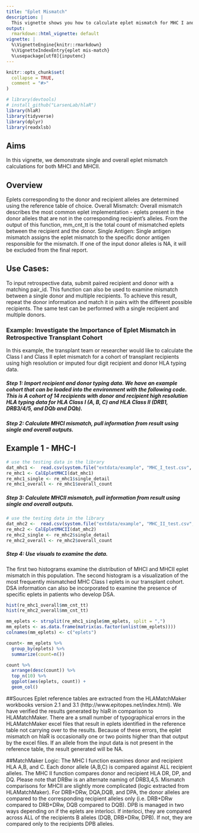 ```yaml
---
title: "Eplet Mismatch"
description: |
  This vignette shows you how to calculate eplet mismatch for MHC I and II
output:
  rmarkdown::html_vignette: default
vignette: |
  %\VignetteEngine{knitr::rmarkdown}
  %\VignetteIndexEntry{eplet mis-match}
  %\usepackage[utf8]{inputenc}
---
```


```r
knitr::opts_chunk$set(
  collapse = TRUE,
  comment = "#>"
)
```

```r
# library(devtools)
# install_github("LarsenLab/hlaR")
library(hlaR)
library(tidyverse)
library(dplyr)
library(readxlsb)

```

## Aims
In this vignette, we demonstrate single and overall eplet mismatch calculations for both MHCI and MHCII. 

## Overview
Eplets corresponding to the donor and recipient alleles are determined using the reference table of choice. 
Overall Mismatch: 
Overall mismatch describes the most common eplet implementation - eplets present in the donor alleles that are not in the corresponding recipient's alleles. From the output of this function, mm_cnt_tt is the total count of mismatched eplets between the recipient and the donor. 
Single Antigen:
Single antigen mismatch assigns the eplet mismatch to the specific donor antigen responsible for the mismatch. If one of the input donor alleles is NA, it will be excluded from the final report. 



## Use Cases: 
 To input retrospective data, submit paired recipient and donor with a matching pair_id. This function can also be used to examine mismatch between a single donor and multiple recipients. To achieve this result, repeat the donor information and match it in pairs with the different possible recipients. The same test can be performed with a single recipient and multiple donors. 



### Example: Investigate the Importance of Eplet Mismatch in Retrospective Transplant Cohort 
In this example, the transplant team or researcher would like to calculate the Class I and Class II eplet mismatch for a cohort of transplant recipients using high resolution or imputed four digit recipient and donor HLA typing data.

##### Step 1: Import recipient and donor typing data. We have an example cohort that can be loaded into the environment with the following code. This is  A cohort of 14 recipients with donor and recipient high resolution HLA typing data for HLA Class I (A, B, C) and HLA Class II (DRB1, DRB3/4/5, and DQb and DQb).

##### Step 2: Calculate MHCI mismatch, pull information from result using single and overall outputs. 

## Example 1 - MHC-I
```r
# use the testing data in the library
dat_mhc1 <-  read.csv(system.file("extdata/example", "MHC_I_test.csv", package = "hlaR"), sep = ",", header = TRUE) 
re_mhc1 <- CalEpletMHCI(dat_mhc1)
re_mhc1_single <- re_mhc1$single_detail
re_mhc1_overall <- re_mhc1$overall_count

```


##### Step 3: Calculate MHCII mismatch, pull information from result using single and overall outputs. 

```r
# use the testing data in the library
dat_mhc2 <-  read.csv(system.file("extdata/example", "MHC_II_test.csv", package = "hlaR"), sep = ",", header = TRUE) 
re_mhc2 <- CalEpletMHCII(dat_mhc2)
re_mhc2_single <- re_mhc2$single_detail
re_mhc2_overall <- re_mhc2$overall_count
```




##### Step 4: Use visuals to examine the data. 
The first two histograms examine the distribution of MHCI and MHCII eplet mismatch in this population. The second histogram is a visualization of the most frequently mismatched MHC Class I eplets in our transplant cohort. DSA information can also be incorporated to examine the presence of specific eplets in patients who develop DSA. 

```r
hist(re_mhc1_overall$mm_cnt_tt)
hist(re_mhc2_overall$mm_cnt_tt)

mm_eplets <- strsplit(re_mhc1_single$mm_eplets, split = ",")
mm_eplets <- as.data.frame(matrix(as.factor(unlist(mm_eplets))))
colnames(mm_eplets) <- c("eplets")

count<- mm_eplets %>%
  group_by(eplets) %>%
  summarize(count=n())

count %>%
  arrange(desc(count)) %>%
  top_n(10) %>%
  ggplot(aes(eplets, count)) +
  geom_col()

```


##Sources
Eplet reference tables are extracted from the HLAMatchMaker workbooks version 2.1 and 3.1 (http://www.epitopes.net/index.html). We have verified the results generated by hlaR in comparison to HLAMatchMaker. There are a small number of typographical errors in the HLAMatchMaker excel files that result in eplets identified in the reference table not carrying over to the results. Because of these errors, the eplet mismatch on hlaR is occasionally one or two points higher than that output by the excel files. If an allele from the input data is not present in the reference table, the result generated will be NA. 

##MatchMaker Logic: 
The MHC I function examines donor and recipient HLA A,B, and C. Each donor allele (A,B,C) is compared against ALL recipient alleles. The MHC II function compares donor and recipient HLA DR, DP, and DQ. Please note that DRBw is an alternate naming of DRB3,4,5. Mismatch comparisons for MHCII are slightly more complicated (logic extracted from HLAMatchMaker). For DRB+DRw, DQA,DQB, and DPA, the donor alleles are compared to the corresponding recipient alleles only (i.e. DRB+DRw compared to DRB+DRw, DQB compared to DQB). DPB is managed in two ways depending on if the eplets are interloci. If interloci, they are compared across ALL of the recipients B alleles (DQB, DRB+DRw, DPB). If not, they are compared only to the recipients DPB alleles. 
